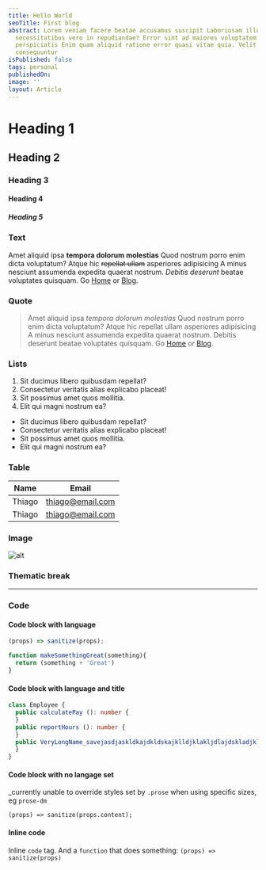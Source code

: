```yaml
---
title: Hello World
seoTitle: First blog
abstract: Lorem veniam facere beatae accusamus suscipit Laboriosam illum ipsum
  necessitatibus vero in repudiandae? Error sint ad maiores voluptatem
  perspiciatis Enim quam aliquid ratione error quasi vitae quia. Velit incidunt
  consequuntur
isPublished: false
tags: personal
publishedOn: 
image: ''
layout: Article
---
```


# Heading 1

## Heading 2

### Heading 3

#### Heading 4

##### Heading 5

### Text

Amet aliquid ipsa **tempora dolorum molestias** Quod nostrum porro enim dicta
voluptatum? Atque hic ~~repellat ullam~~ asperiores adipisicing A minus nesciunt
assumenda expedita quaerat nostrum. _Debitis deserunt_ beatae voluptates
quisquam. Go [Home](/) or [Blog](/blog).

### Quote

> Amet aliquid ipsa <em>tempora dolorum molestias</em> Quod nostrum porro enim dicta
voluptatum? Atque hic repellat ullam asperiores adipisicing A minus nesciunt
assumenda expedita quaerat nostrum. Debitis deserunt beatae voluptates
quisquam. Go [Home](/) or [Blog](/blog).

### Lists

1. Sit ducimus libero quibusdam repellat?
1. Consectetur veritatis alias explicabo placeat!
1. Sit possimus amet quos mollitia.
1. Elit qui magni nostrum ea?

* Sit ducimus libero quibusdam repellat?
* Consectetur veritatis alias explicabo placeat!
* Sit possimus amet quos mollitia.
* Elit qui magni nostrum ea?

### Table

| Name   | Email |
| ---    | ---   |
| Thiago | thiago@email.com |
| Thiago | thiago@email.com |

### Image

![alt](https://mdx-logo.now.sh)

### Thematic break

---

### Code

#### Code block with language
```js
(props) => sanitize(props);
```
```js
function makeSomethingGreat(something){
  return (something + 'Great')
}
```

#### Code block with language and title

```typescript:Employee.ts
class Employee {
  public calculatePay (): number {
  }
  public reportHours (): number {
  }
  public VeryLongName_savejasdjaskldkajdkldskajklldjklakljdlajdskladjklajwiodjailjdwaiojdaijdawiwjaldjdailjilajdliajdilajdwia (): Promise<any> {
  }
}
```


#### Code block with no langage set
_currently unable to override styles set by `.prose` when using specific sizes, eg `prose-dm`
```
(props) => sanitize(props.content);
```

#### Inline code
Inline `code` tag. And a `function` that does something: `(props) => sanitize(props)`
